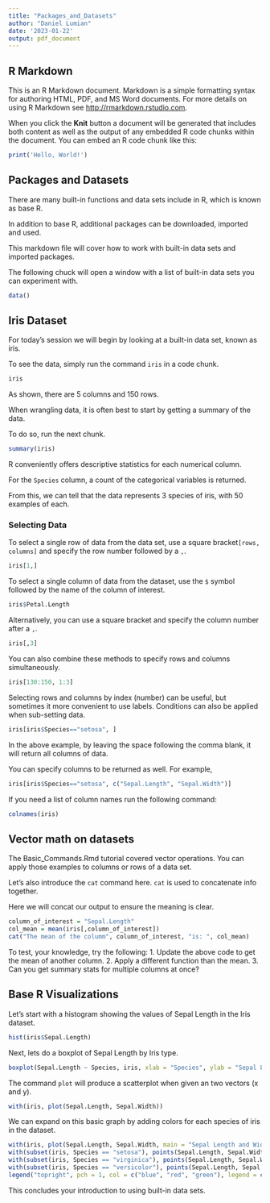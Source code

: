 ```yaml
---
title: "Packages_and_Datasets"
author: "Daniel Lumian"
date: '2023-01-22'
output: pdf_document
---
```


## R Markdown

This is an R Markdown document. Markdown is a simple formatting syntax for authoring HTML, PDF, and MS Word documents. For more details on using R Markdown see <http://rmarkdown.rstudio.com>.

When you click the **Knit** button a document will be generated that includes both content as well as the output of any embedded R code chunks within the document. You can embed an R code chunk like this:
```r
print('Hello, World!')
```

## Packages and Datasets
There are many built-in functions and data sets include in R, which is known as base R.

In addition to base R, additional packages can be downloaded, imported and used.

This markdown file will cover how to work with built-in data sets and imported packages.

The following chuck will open a window with a list of built-in data sets you can experiment with.

```r
data()
```

## Iris Dataset

For today's session we will begin by looking at a built-in data set, known as iris.

To see the data, simply run the command `iris` in a code chunk.
```r
iris
```
As shown, there are 5 columns and 150 rows.

When wrangling data, it is often best to start by getting a summary of the data.

To do so, run the next chunk.
```r
summary(iris)
```
R conveniently offers descriptive statistics for each numerical column.

For the `Species` column, a count of the categorical variables is returned.

From this, we can tell that the data represents 3 species of iris, with 50 examples of each.

### Selecting Data

To select a single row of data from the data set, use a square bracket`[rows, columns]` and specify 
the row number followed by a `,`.
```r
iris[1,]
```

To select a single column of data from the dataset, use the `$` symbol followed by
the name of the column of interest.
```r
iris$Petal.Length
```

Alternatively, you can use a square bracket and specify the column number after a `,`.
```r
iris[,3]
```

You can also combine these methods to specify rows and columns simultaneously. 
```r
iris[130:150, 1:3]
```

Selecting rows and columns by index (number) can be useful, but sometimes it more
convenient to use labels. Conditions can also be applied when sub-setting data.
```r
iris[iris$Species=="setosa", ]
```

In the above example, by leaving the space following the comma blank, it will
return all columns of data. 

You can specify columns to be returned as well. For example,
```r
iris[iris$Species=="setosa", c("Sepal.Length", "Sepal.Width")]
```

If you need a list of column names run the following command:
```r
colnames(iris)
```

## Vector math on datasets
The Basic_Commands.Rmd tutorial covered vector operations. You can apply those
examples to columns or rows of a data set.

Let's also introduce the `cat` command here. `cat` is used to concatenate info together.

Here we will concat our output to ensure the meaning is clear.

```r
column_of_interest = "Sepal.Length"
col_mean = mean(iris[,column_of_interest])
cat("The mean of the columm", column_of_interest, "is: ", col_mean)
```
To test, your knowledge, try the following:
  1. Update the above code to get the mean of another column.
  2. Apply a different function than the mean.
  3. Can you get summary stats for multiple columns at once?

## Base R Visualizations

Let's start with a histogram showing the values of Sepal Length in the Iris dataset.
```r
hist(iris$Sepal.Length)
```

Next, lets do a boxplot of Sepal Length by Iris type.

```r
boxplot(Sepal.Length ~ Species, iris, xlab = "Species", ylab = "Sepal Length")
```

The command `plot` will produce a scatterplot when given an two vectors (x and y).

```r
with(iris, plot(Sepal.Length, Sepal.Width))
```

We can expand on this basic graph by adding colors for each species of iris in the dataset.

```r
with(iris, plot(Sepal.Length, Sepal.Width, main = "Sepal Length and Width by Species", type = "n"))
with(subset(iris, Species == "setosa"), points(Sepal.Length, Sepal.Width, col = "blue"))
with(subset(iris, Species == "virginica"), points(Sepal.Length, Sepal.Width, col = "red"))
with(subset(iris, Species == "versicolor"), points(Sepal.Length, Sepal.Width, col = "green"))
legend("topright", pch = 1, col = c("blue", "red", "green"), legend = c("Setosa", "Virginica", "Versicolor"))
```


This concludes your introduction to using built-in data sets.